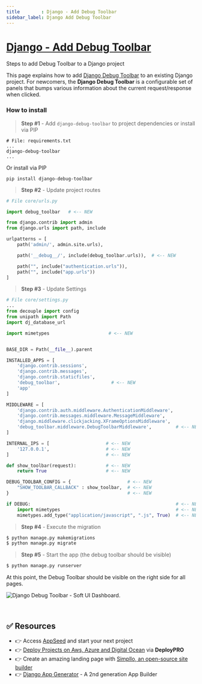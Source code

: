 ```yaml
---
title        : Django - Add Debug Toolbar
sidebar_label: Django Add Debug Toolbar
---
```


# [Django - Add Debug Toolbar](https://github.com/app-generator/django-add-debug-toolbar)

<SubHeading>Steps to add Debug Toolbar to a Django project</SubHeading>

This page explains how to add [Django Debug Toolbar](https://django-debug-toolbar.readthedocs.io/en/latest/index.html) to an existing Django project. For newcomers, the **Django Debug Toolbar** is a configurable set of panels that bumps various information about the current request/response when clicked.

### How to install

> **Step #1** - Add `django-debug-toolbar` to project dependencies or install via PIP

```
# File: requirements.txt
...
django-debug-toolbar
...
```

Or install via PIP

```
pip install django-debug-toolbar
```

> **Step #2** - Update project routes

```python
# File core/urls.py

import debug_toolbar   # <-- NEW

from django.contrib import admin
from django.urls import path, include

urlpatterns = [
    path('admin/', admin.site.urls),

    path('__debug__/', include(debug_toolbar.urls)),  # <-- NEW

    path("", include("authentication.urls")),
    path("", include("app.urls"))
]

```

> **Step #3** - Update Settings

```python
# File core/settings.py
...
from decouple import config
from unipath import Path
import dj_database_url

import mimetypes                      # <-- NEW


BASE_DIR = Path(__file__).parent

INSTALLED_APPS = [
    'django.contrib.sessions',
    'django.contrib.messages',
    'django.contrib.staticfiles',
    'debug_toolbar',                   # <-- NEW
    'app'
]

MIDDLEWARE = [
    'django.contrib.auth.middleware.AuthenticationMiddleware',
    'django.contrib.messages.middleware.MessageMiddleware',
    'django.middleware.clickjacking.XFrameOptionsMiddleware',
    'debug_toolbar.middleware.DebugToolbarMiddleware',         # <-- NEW
]

INTERNAL_IPS = [                     # <-- NEW
    '127.0.0.1',                     # <-- NEW
]                                    # <-- NEW

def show_toolbar(request):           # <-- NEW
    return True                      # <-- NEW

DEBUG_TOOLBAR_CONFIG = {                     # <-- NEW
    "SHOW_TOOLBAR_CALLBACK" : show_toolbar,  # <-- NEW
}                                            # <-- NEW

if DEBUG:                                                      # <-- NEW
    import mimetypes                                           # <-- NEW
    mimetypes.add_type("application/javascript", ".js", True)  # <-- NEW
```

> **Step #4** - Execute the migration

```bash
$ python manage.py makemigrations
$ python manage.py migrate
```

> **Step #5** - Start the app (the debug toolbar should be visible)

```bash
$ python manage.py runserver
```

At this point, the Debug Toolbar should be visible on the right side for all pages.

![Django Debug Toolbar - Soft UI Dashboard.](../../../static/assets/soft-ui-dashboard-django-toolbar.jpg)

<br />

## ✅ Resources 

- 👉 Access [AppSeed](https://appseed.us/) and start your next project
- 👉 [Deploy Projects on Aws, Azure and Digital Ocean](https://www.docs.deploypro.dev/) via **DeployPRO**
- 👉 Create an amazing landing page with [Simpllo, an open-source site builder](https://www.simpllo.com/)
- 👉 [Django App Generator](https://app-generator.dev/django/) - A 2nd generation App Builder
